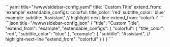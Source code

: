 
<Tabs groupId="config">
  <TabItem value="yaml" label="YAML" default>
    ```yaml title="<config directory>/www/sidebar-config.yaml"
    title: 'Custom Title'
    extend_from: 'example'
    extendable_configs:
      colorful:
        title_color: 'red'
        subtitle_color: 'blue'
      example:
        subtitle: 'Assistant'
        // highlight-next-line
        extend_from: 'colorful'
    ```
  </TabItem>
  <TabItem value="json" label="JSON">
    ```json title="<config directory>/www/sidebar-config.json"
    {
      "title": "Custom Title",
      "extend_from": "example",
      "extendable_configs": {
        "colorful": {
          "title_color": "red",
          "subtitle_color": "blue"
        },
        "example": {
          "subtitle": "Assistant",
          // highlight-next-line
          "extend_from": "colorful"
        }
      }
    }
    ```
  </TabItem>
</Tabs>